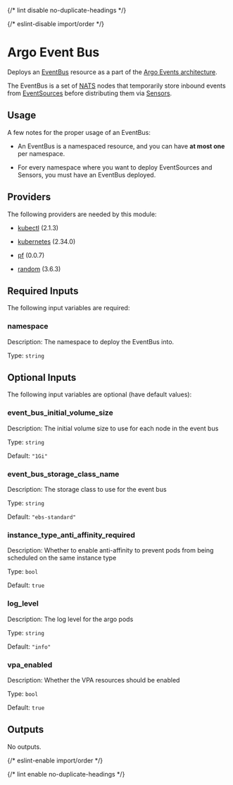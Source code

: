 
{/* lint disable no-duplicate-headings */}

{/* eslint-disable import/order */}
<ModuleHeader name="kube_argo_event_bus" sourceHref="https://github.com/Panfactum/stack/tree/__PANFACTUM_VERSION_EDGE__/packages/infrastructure/kube_argo_event_bus" status="beta" type="submodule"/>

# Argo Event Bus

Deploys an [EventBus](https://argoproj.github.io/argo-events/concepts/eventbus/) resource as a part of
the [Argo Events architecture](https://argoproj.github.io/argo-events/concepts/architecture/).

The EventBus is a set of [NATS](https://nats.io/) nodes that temporarily store inbound events
from [EventSources](https://argoproj.github.io/argo-events/concepts/event_source/) before
distributing them via [Sensors](https://argoproj.github.io/argo-events/concepts/sensor/).

## Usage

A few notes for the proper usage of an EventBus:

- An EventBus is a namespaced resource, and you can have **at most one** per namespace.

- For every namespace where you want to deploy EventSources and Sensors, you must have
an EventBus deployed.

## Providers

The following providers are needed by this module:

- [kubectl](https://registry.terraform.io/providers/alekc/kubectl/2.1.3/docs) (2.1.3)

- [kubernetes](https://registry.terraform.io/providers/hashicorp/kubernetes/2.34.0/docs) (2.34.0)

- [pf](https://registry.terraform.io/providers/panfactum/pf/0.0.7/docs) (0.0.7)

- [random](https://registry.terraform.io/providers/hashicorp/random/3.6.3/docs) (3.6.3)

## Required Inputs

The following input variables are required:

### namespace

Description: The namespace to deploy the EventBus into.

Type: `string`

## Optional Inputs

The following input variables are optional (have default values):

### event\_bus\_initial\_volume\_size

Description: The initial volume size to use for each node in the event bus

Type: `string`

Default: `"1Gi"`

### event\_bus\_storage\_class\_name

Description: The storage class to use for the event bus

Type: `string`

Default: `"ebs-standard"`

### instance\_type\_anti\_affinity\_required

Description: Whether to enable anti-affinity to prevent pods from being scheduled on the same instance type

Type: `bool`

Default: `true`

### log\_level

Description: The log level for the argo pods

Type: `string`

Default: `"info"`

### vpa\_enabled

Description: Whether the VPA resources should be enabled

Type: `bool`

Default: `true`

## Outputs

No outputs.



{/* eslint-enable import/order */}

{/* lint enable no-duplicate-headings */}
